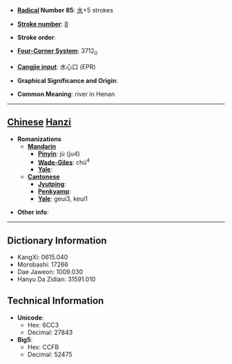 * '''[[Wiktionary:Chinese radical index| Radical]] Number 85''': [[Wiktionary:Chinese radical index 水|水]]+5 strokes

* '''[[Wiktionary:Chinese total strokes index|Stroke number]]''': [[Wiktionary:Chinese total strokes index 8|8]]

* '''Stroke order''': 

* '''[[Wiktionary:Chinese four corner index|Four-Corner System]]''': 3712<sub>0</sub>

* '''[[Wiktionary:Chinese Cangjie index|Cangjie input]]''': 水心口 (EPR)

* '''Graphical Significance and Origin''': 

* '''Common Meaning''': river in Henan

----

== [[Chinese]] [[Hanzi]] ==

* '''Romanizations'''
** '''[[Mandarin]]'''
*** '''[[Pinyin]]''': jù (ju4)
*** '''[[Wade-Giles]]''': chü<sup>4</sup>
*** '''[[Yale]]''': 
** '''[[Cantonese]]'''
*** '''[[Jyutping]]''':
*** '''[[Penkyamp]]''': 
*** '''[[Yale]]''': geui3, keui1

* '''Other info''': 

----

== Dictionary Information ==

* KangXi: 0615.040
* Morobashi: 17266
* Dae Jaweon: 1009.030
* Hanyu Da Zidian: 31591.010

== Technical Information ==

* '''Unicode''':
** Hex: 6CC3
** Decimal: 27843
* '''Big5''':
** Hex: CCFB
** Decimal: 52475